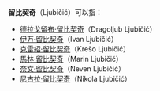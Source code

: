 '''留比契奇'''（Ljubičić）可以指：
* [[德拉戈留布·留比契奇|德拉戈留布·留比契奇]]（Dragoljub Ljubičić）
* [[伊万·留比契奇|伊万·留比契奇]]（Ivan Ljubičić）
* [[克雷紹·留比契奇|克雷紹·留比契奇]]（Krešo Ljubičić）
* [[馬林·留比契奇|馬林·留比契奇]]（Marin Ljubičić）
* [[奈文·留比契奇|奈文·留比契奇]]（Neven Ljubičić）
* [[尼古拉·留比契奇|尼古拉·留比契奇]]（Nikola Ljubičić）

{{消歧義|Cat=四字人名消歧義}}